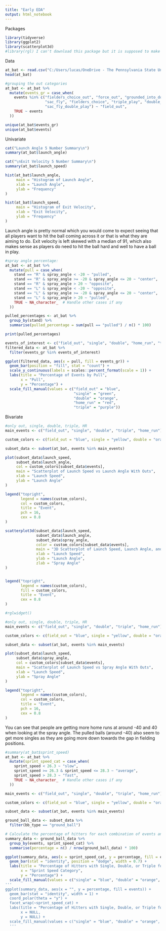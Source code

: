 ---
title: "Early EDA"
output: html_notebook
---

Packages
```{r}
library(tidyverse)
library(ggplot2)
library(scatterplot3d)
#library(rgl) I can't download this package but it is supposed to make the 3d scatterplot interactive
```

Data
```{r}
at_bat <- read.csv("C:/Users/lucas/OneDrive - The Pennsylvania State University/DS 440/DS440/at_bat.csv")
head(at_bat)
```
```{r}
#grouping the out categories
at_bat <- at_bat %>%
  mutate(events_gr = case_when(
    events %in% c("fielders_choice_out", "force_out", "grounded_into_double_play",
                  "sac_fly", "fielders_choice", "triple_play", "double_play",
                  "sac_fly_double_play") ~ "field_out",
    TRUE ~ events
  ))

unique(at_bat$events_gr)
unique(at_bat$events)
```

Univariate
```{r}
cat("Launch Angle 5 Number Summary\n")
summary(at_bat$launch_angle)

cat("\nExit Velocity 5 Number Summary\n")
summary(at_bat$launch_speed)
```

```{r}
hist(at_bat$launch_angle, 
     main = "Histogram of Launch Angle",
     xlab = "Launch Angle",
     ylab = "Frequency"
)

hist(at_bat$launch_speed, 
     main = "Histogram of Exit Velocity",
     xlab = "Exit Velocity",
     ylab = "Frequency"
)
```
Launch angle is pretty normal which you would come to expect seeing that all players want to hit the ball coming across it or that is what they are aiming to do. Exit velocity is left skewed with a median of 91, which also makes sense as players do need to hit the ball hard and well to have a ball in play. 

```{r}
#spray angle percentage:
at_bat <- at_bat %>%
  mutate(pull = case_when(
    stand == "R" & spray_angle < -20 ~ "pulled",
    stand == "R" & spray_angle >= -20 & spray_angle <= 20 ~ "center",
    stand == "R" & spray_angle > 20 ~ "opposite",
    stand == "L" & spray_angle < -20 ~ "opposite",
    stand == "L" & spray_angle >= -20 & spray_angle <= 20 ~ "center",
    stand == "L" & spray_angle > 20 ~ "pulled",
    TRUE ~ NA_character_  # Handle other cases if any
  ))

pulled_percentages <- at_bat %>%
  group_by(stand) %>%
  summarise(pulled_percentage = sum(pull == "pulled") / n() * 100)

print(pulled_percentages)

events_of_interest <- c("field_out", "single", "double", "home_run", "triple")
filtered_data <- at_bat %>%
  filter(events_gr %in% events_of_interest)

ggplot(filtered_data, aes(x = pull, fill = events_gr)) +
  geom_bar(position = "fill", stat = "count") +
  scale_y_continuous(labels = scales::percent_format(scale = 1)) +
  labs(title = "Percentage of Events by Pull",
       x = "Pull",
       y = "Percentage") +
  scale_fill_manual(values = c("field_out" = "blue", 
                               "single" = "green", 
                               "double" = "orange", 
                               "home_run" = "red", 
                               "triple" = "purple"))
```



Bivariate
```{r}
#only out, single, double, triple, HR
main_events <- c("field_out", "single", "double", "triple", "home_run")

custom_colors <- c(field_out = "blue", single = "yellow", double = "orange", triple = "green", home_run = "red")

subset_data <- subset(at_bat, events %in% main_events)

plot(subset_data$launch_speed, 
     subset_data$launch_angle, 
     col = custom_colors[subset_data$events],
     main = "Scatterplot of Launch Speed vs Launch Angle With Outs",
     xlab = "Launch Speed",
     ylab = "Launch Angle"
)

legend("topright",
       legend = names(custom_colors), 
       col = custom_colors, 
       title = "Event",
       pch = 16,
       cex = 0.8
)
```

```{r}

scatterplot3d(subset_data$launch_speed, 
              subset_data$launch_angle, 
              subset_data$spray_angle, 
              color = custom_colors[subset_data$events],
              main = "3D Scatterplot of Launch Speed, Launch Angle, and Spray Angle",
              xlab = "Launch Speed",
              ylab = "Launch Angle",
              zlab = "Spray Angle"
)


legend("topright",
       legend = names(custom_colors), 
       fill = custom_colors,
       title = "Event",
       cex = 0.8
)

#rglwidget()
```
```{r}
#only out, single, double, triple, HR
main_events <- c("field_out", "single", "double", "triple", "home_run")

custom_colors <- c(field_out = "blue", single = "yellow", double = "orange", triple = "green", home_run = "red")

subset_data <- subset(at_bat, events %in% main_events)

plot(subset_data$launch_speed, 
     subset_data$spray_angle, 
     col = custom_colors[subset_data$events],
     main = "Scatterplot of Launch Speed vs Spray Angle With Outs",
     xlab = "Launch Speed",
     ylab = "Spray Angle"
)

legend("topright",
       legend = names(custom_colors), 
       col = custom_colors, 
       title = "Event",
       pch = 16,
       cex = 0.8
)
```
You can see that people are getting more home runs at around -40 and 40 when looking at the spray angle. The pulled balls (around -40) also seem to get more singles as they are going more down towards the gap in fielding positions. 

```{r}
#summary(at_bat$sprint_speed)
at_bat <- at_bat %>%
  mutate(sprint_speed_cat = case_when(
    sprint_speed < 26.3 ~ "slow",
    sprint_speed >= 26.3 & sprint_speed <= 28.3 ~ "average",
    sprint_speed > 28.3 ~ "fast",
    TRUE ~ NA_character_  # Handle other cases if any
  ))

main_events <- c("field_out", "single", "double", "triple", "home_run")

custom_colors <- c(field_out = "blue", single = "yellow", double = "orange", triple = "green", home_run = "red")

subset_data <- subset(at_bat, events %in% main_events)

ground_ball_data <- subset_data %>%
  filter(bb_type == "ground_ball")

# Calculate the percentage of hitters for each combination of events and sprint_speed_cat
summary_data <- ground_ball_data %>%
  group_by(events, sprint_speed_cat) %>%
  summarise(percentage = n() / nrow(ground_ball_data) * 100)

ggplot(summary_data, aes(x = sprint_speed_cat, y = percentage, fill = events)) +
  geom_bar(stat = "identity", position = "dodge", width = 0.7) +
  labs(title = "Percentage of Hitters with Single, Double, or Triple for Ground Balls",
       x = "Sprint Speed Category",
       y = "Percentage") +
  scale_fill_manual(values = c("single" = "blue", "double" = "orange", "triple" = "green", "field_out" = "grey"))
'''
ggplot(summary_data, aes(x = "", y = percentage, fill = events)) +
  geom_bar(stat = "identity", width = 1) +
  coord_polar(theta = "y") +
  facet_wrap(~sprint_speed_cat) +
  labs(title = "Percentage of Hitters with Single, Double, or Triple for Ground Balls",
       x = NULL,
       y = NULL) +
  scale_fill_manual(values = c("single" = "blue", "double" = "orange", "triple" = "green", "field_out" = "grey"))
  '''
```

